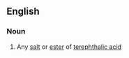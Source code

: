 ==English==

===Noun===
{{en-noun}}

#{{organic chemistry}} Any [[salt]] or [[ester]] of [[terephthalic acid]]